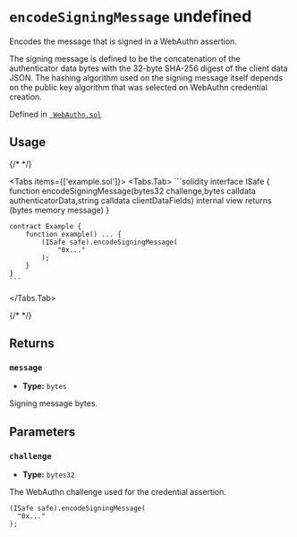 



# `encodeSigningMessage` undefined



Encodes the message that is signed in a WebAuthn assertion.

The signing message is defined to be the concatenation of the authenticator data bytes
with the 32-byte SHA-256 digest of the client data JSON. The hashing algorithm used on the
signing message itself depends on the public key algorithm that was selected on WebAuthn
credential creation.




Defined in [` WebAuthn.sol`](https://github.com/safe-global/safe-modules/tree/passkey/v0.2.1/modules/passkey/contracts/libraries/WebAuthn.sol#L231)


## Usage

{/* <!-- vale off --> */}

<Tabs items={['example.sol']}>
  <Tabs.Tab>
    ```solidity
    interface ISafe {
        function encodeSigningMessage(bytes32 challenge,bytes calldata authenticatorData,string calldata clientDataFields) internal view returns (bytes memory message)
    }

    contract Example {
        function example() ... {
            (ISafe safe).encodeSigningMessage(
                "0x..."
            );
        }
    }
    ```
  </Tabs.Tab>
</Tabs>

{/* <!-- vale on --> */}

## Returns

### `message`

  - **Type:** `bytes`

  Signing message bytes.




## Parameters

### `challenge`

  - **Type:** `bytes32`

  The WebAuthn challenge used for the credential assertion.

  ```solidity focus=2
  (ISafe safe).encodeSigningMessage(
    "0x..."
  );
  ```





